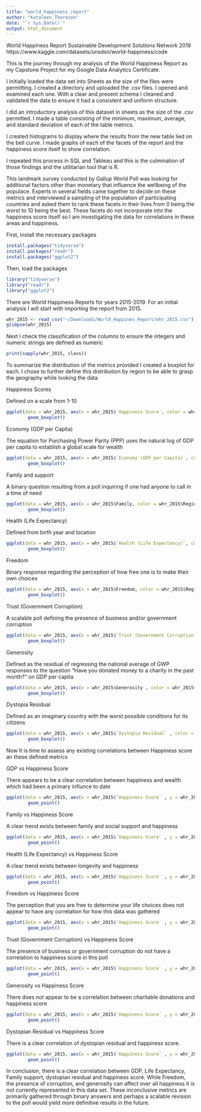 ```yaml
---
title: "world_happiness_report"
author: "Kataleen_Thoreson"
date: "`r Sys.Date()`"
output: html_document
---
```


World Happiness Report
Sustainable Development Solutions Network 2019
https://www.kaggle.com/datasets/unsdsn/world-happiness/code

This is the journey through my analysis of the World Happiness Report as my Capstone Project for my Google Data Analytics Certificate. 

I initially loaded the data set into Sheets as the size of the files were permitting. I created a directory and uploaded the .csv files. I opened and examined each one. With a clear and present schema I cleaned and validated the data to ensure it had a consistent and uniform structure. 

I did an introductory analysis of this dataset in sheets as the size of the .csv permitted. I made a table consisting of the minimum, maximum, average, and standard deviation of each of the table metrics.

I created histograms to display where the results from the new table lied on the bell curve. I made graphs of each of the  facets of the report and the happiness score itself to show correlation.

I repeated this process in SQL and Tableau and this is the culmination of those findings and the utilitarian tool that is R.

This landmark survey conducted by Gallup World Poll was looking for additional factors other than monetary that influence the wellbeing of the populace. Experts in several fields came together to decide on these metrics and interviewed a sampling of the population of participating countries and asked them to rank these facets in their lives from 0 being the worst to 10 being the best. These facets do not incorporate into the happiness score itself so I am investigating the data for correlations in these areas and happiness.

First, install the  necessary packages

```r
install.packages("tidyverse")
install.packages("readr")
install.packages("ggplot2")
```

Then, load the packages

```r
library("tidyverse")
library("readr")
library("ggplot2")
```

There are World Happiness Reports for years 2015-2019. For an initial analysis I will start with importing the report from 2015.

```r
whr_2015 <- read_csv("~/Downloads/World_Happines_Report/whr_2015.csv")
glimpse(whr_2015)

```

Next I check the classification of the columns to ensure the integers and numeric strings are defined as numeric

```r
print(sapply(whr_2015, class))
```

To summarize the distribution of the metrics provided I created a boxplot for each. I chose to further define this distribution by region to be able to grasp the geography while looking the data

Happiness Scores

Defined on a scale from 1-10

```r
ggplot(data = whr_2015, aes(x = whr_2015$`Happiness Score`, color = whr_2015$Region)) + 
        geom_boxplot()
```

Economy (GDP per Capita)

The equation for Purchasing Power Parity (PPP) uses the natural log of GDP per capita to establish a global scale for wealth 


```r
ggplot(data = whr_2015, aes(x = whr_2015$`Economy (GDP per Capita)`, color = whr_2015$Region)) + 
        geom_boxplot()
```

Family and support

A binary question resulting from a poll inquiring if one had anyone to call in a time of need

```r
ggplot(data = whr_2015, aes(x = whr_2015$Family, color = whr_2015$Region)) + 
        geom_boxplot()
```

Health (Life Expectancy)

Defined from birth year and location
```r
ggplot(data = whr_2015, aes(x = whr_2015$`Health (Life Expectancy)`, color = whr_2015$Region)) + 
        geom_boxplot()
```

Freedom

Binary response regarding the perception of how free one is to make their own choices

```r
ggplot(data = whr_2015, aes(x = whr_2015$Freedom, color = whr_2015$Region)) + 
        geom_boxplot()

```

Trust (Government Corruption)

A scalable poll defining the presence of business and/or government corruption

```r
ggplot(data = whr_2015, aes(x = whr_2015$`Trust (Government Corruption)` , color = whr_2015$Region)) + 
        geom_boxplot()
```

Generosity

Defined as the residual of regressing the national average of GWP responses to the question “Have you donated money to a charity in the past month?” on GDP per capita

```r
ggplot(data = whr_2015, aes(x = whr_2015$Generosity , color = whr_2015$Region)) + 
        geom_boxplot()
```

Dystopia Residual

Defined as an imaginary country with the worst possible conditions for its citizens
```r
ggplot(data = whr_2015, aes(x = whr_2015$`Dystopia Residual` , color = whr_2015$Region)) + 
        geom_boxplot()

```

Now It is time to assess any existing correlations between Happiness score an these defined metrics

GDP vs Happiness Score

There appears to be a clear correlation between happiness and wealth which had been a primary influnce to date

```r
ggplot(data = whr_2015, aes(x = whr_2015$`Happiness Score` , y = whr_2015$`Economy (GDP per Capita)`,  color = whr_2015$Region)) + 
        geom_point()
```

Family vs Happiness Score

A clear trend exists between family and social support and happiness

```r
ggplot(data = whr_2015, aes(x = whr_2015$`Happiness Score` , y = whr_2015$Family,  color = whr_2015$Region)) + 
        geom_point()
```

Health (Life Expectancy) vs Happiness Score

A clear trend exists between longevity and happiness

```r
ggplot(data = whr_2015, aes(x = whr_2015$`Happiness Score` , y = whr_2015$`Health (Life Expectancy)`,  color = whr_2015$Region)) + 
        geom_point()
```

Freedom vs Happiness Score

The perception that you are free to determine your life choices does not appear to have any correlation for how this data was gathered

```r
ggplot(data = whr_2015, aes(x = whr_2015$`Happiness Score` , y = whr_2015$Freedom,  color = whr_2015$Region)) + 
        geom_point()
```

Trust (Government Corruption) vs Happiness Score

The presence of business or government corruption do not have a correlation to happiness score in this poll

```r
ggplot(data = whr_2015, aes(x = whr_2015$`Happiness Score` , y = whr_2015$`Trust (Government Corruption)` ,  color = whr_2015$Region)) + 
        geom_point()
```

Generosity vs Happiness Score

There does not appear to be a correlation between charitable donations and happiness score

```r
ggplot(data = whr_2015, aes(x = whr_2015$`Happiness Score` , y = whr_2015$Generosity, color = whr_2015$Region)) + 
        geom_point()
```


Dystopian Residual vs Happiness Score

There is a clear correlation of dystopian residual and happiness score.

```r
ggplot(data = whr_2015, aes(x = whr_2015$`Happiness Score` , y = whr_2015$`Dystopia Residual`, color = whr_2015$Region)) + 
        geom_point()
```

In conclusion, there is a clear correlation between GDP, Life Expectancy, Family support, dystopian residual and happiness score. While Freedom, the presence of corruption, and generosity can affect over all happiness it is not currently represented in this data set. These inconclusive metrics are primarily gathered through binary answers and perhaps a scalable revision to the poll would yield more definitive results in the future. 
